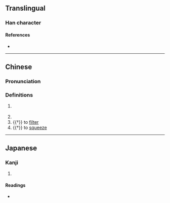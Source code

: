 {{character info}}
==Translingual==

===Han character===
{{Han char|rn=85|rad=水|as=05|sn=8|four=35127|canj=ELXH|ids=⿰氵𠂔}}

====References====
* {{Han ref|kx=0619.010|dkj=17327|dj=1014.020|hdz=31570.010|uh=6CF2|ud=27890|bh=CCFE|bd=52478}}

----

==Chinese==
{{zh-forms}}

===Pronunciation===
{{zh-pron
|m=jǐ
|c=zai3,zi2
|mc=
|oc=y
|ma=
|cat=pn,v
}}

===Definitions===
{{zh-hanzi}}

# {{zh-div|水}} {{zh-alt-form|濟|{{w|Ji River}}|tr=Jǐ}}
# {{n-g|An ancient place.}}
# {{†}} to [[filter]]
# {{†}} to [[squeeze]]

----

==Japanese==

===Kanji===
{{ja-kanji|grade=|rs=水05}}

# {{rfdef|ja|sort=水05}}

====Readings====
* {{ja-readings|on=[[せい]] (sei), [[さい]] (sai)|kun=}}